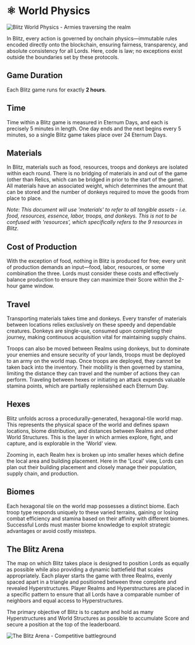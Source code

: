 
# ⚛️ World Physics

<img
  src="/images/covers/blitz-world-physics.png"
  alt="Blitz World Physics - Armies traversing the realm"
  className="w-full rounded-lg my-6"
/>

In Blitz, every action is governed by onchain physics—immutable rules encoded directly onto the blockchain, ensuring
fairness, transparency, and absolute consistency for all Lords. Here, code is law; no exceptions exist outside the
boundaries set by these protocols.

## Game Duration

Each Blitz game runs for exactly **2 hours**.

## Time

Time within a Blitz game is measured in Eternum Days, and each is precisely 5 minutes in length. One day ends and the
next begins every 5 minutes, so a single Blitz game takes place over 24 Eternum Days.

## Materials

In Blitz, materials such as food, resources, troops and donkeys are isolated within each round. There is no bridging of
materials in and out of the game (other than Relics, which can be bridged in prior to the start of the game). All
materials have an associated weight, which determines the amount that can be stored and the number of donkeys required
to move the goods from place to place.

_Note: This document will use 'materials' to refer to all tangible assets - i.e. food, resources, essence, labor, troops,
and donkeys. This is not to be confused with 'resources', which specifically refers to the 9 resources in Blitz._

## Cost of Production

With the exception of food, nothing in Blitz is produced for free; every unit of production demands an input—food,
labor, resources, or some combination the three. Lords must consider these costs and effectively balance production to
ensure they can maximize their Score within the 2-hour game window.

## Travel

Transporting materials takes time and donkeys. Every transfer of materials between locations relies exclusively on these
speedy and dependable creatures. Donkeys are single-use, consumed upon completing their journey, making continuous
acquisition vital for maintaining supply chains.

Troops can also be moved between Realms using donkeys, but to dominate your enemies and ensure security of your lands,
troops must be deployed to an army on the world map. Once troops are deployed, they cannot be taken back into the
inventory. Their mobility is then governed by stamina, limiting the distance they can travel and the number of actions
they can perform. Traveling between hexes or initiating an attack expends valuable stamina points, which are partially
replensished each Eternum Day.

## Hexes

Blitz unfolds across a procedurally-generated, hexagonal-tile world map. This represents the physical space of the world
and defines spawn locations, biome distribution, and distances between Realms and other World Structures. This is the
layer in which armies explore, fight, and capture, and is explorable in the 'World' view.

Zooming in, each Realm hex is broken up into smaller hexes which define the local area and building placement. Here in
the 'Local' view, Lords can plan out their building placement and closely manage their population, supply chain, and
production.

## Biomes

Each hexagonal tile on the world map possesses a distinct biome. Each troop type responds uniquely to these varied
terrains, gaining or losing combat efficiency and stamina based on their affinity with different biomes. Successful
Lords must master biome knowledge to exploit strategic advantages or avoid costly missteps.

<Biomes />

## The Blitz Arena

The map on which Blitz takes place is designed to position Lords as equally as possible while also providing a dynamic
battlefield that scales appropriately. Each player starts the game with three Realms, evenly spaced apart in a triangle
and positioned between three complete and revealed Hyperstructures. Player Realms and Hyperstructures are placed in a
specific pattern to ensure that all Lords have a comparable number of neighbors and equal access to Hyperstructures.

The primary objective of Blitz is to capture and hold as many Hyperstructures and World Structures as possible to
accumulate Score and secure a position at the top of the leaderboard.

<img
  src="/images/covers/blitz-arena.png"
  alt="The Blitz Arena - Competitive battleground"
  className="w-full rounded-lg my-6"
/>
